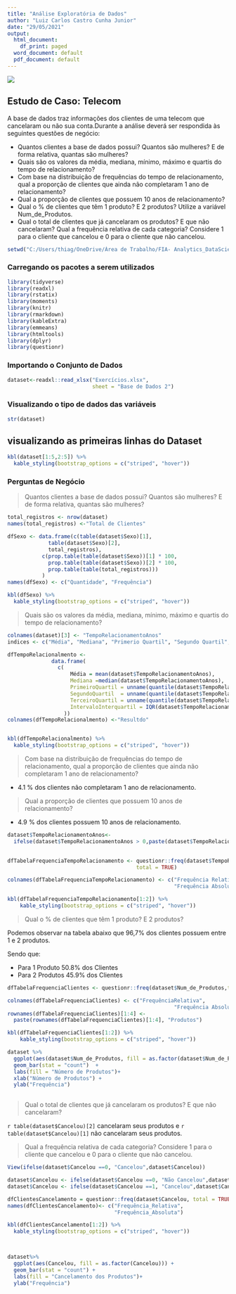 ---
title: "Análise Exploratória de Dados"
author: "Luiz Carlos Castro Cunha Junior"
date: "29/05/2021"
output:
  html_document:
    df_print: paged
  word_document: default
  pdf_document: default
---

  ![](download.png)

## Estudo de Caso: Telecom
A base de dados traz informações dos clientes de uma telecom que cancelaram ou não sua conta.Durante a análise deverá ser respondida às seguintes questões de negócio:
  
*  Quantos clientes a base de dados possui? Quantos são mulheres? E de forma relativa, quantas são mulheres?
*  Quais são os valores da média, mediana, mínimo, máximo e quartis do tempo de relacionamento? 
*  Com base na distribuição de frequências do tempo de relacionamento, qual a proporção de clientes que ainda não completaram 1 ano de relacionamento? 
*  Qual a proporção de clientes que possuem 10 anos de relacionamento?
*  Qual o % de clientes que têm 1 produto? E 2 produtos? Utilize a variável Num_de_Produtos.
*  Qual o total de clientes que já cancelaram os produtos? E que não cancelaram? Qual a frequência relativa de cada categoria? Considere 1 para o cliente que cancelou e 0 para o cliente que não cancelou.

  ```{r, include=FALSE}
setwd("C:/Users/thiag/OneDrive/Área de Trabalho/FIA- Analytics_DataScience/Analytics/20-05-21/20.05.2021 e 25.05.2021 - Analise Exploratória de Dados - Profa. Patricia Ueda/Exercicio2")

```

### Carregando os pacotes a serem utilizados

```{r Carregando os pacotes a serem utilizados, message = FALSE, warning = FALSE}
library(tidyverse)
library(readxl)
library(rstatix)
library(moments)
library(knitr)
library(rmarkdown)
library(kableExtra)
library(emmeans)
library(htmltools)
library(dplyr)
library(questionr)


```
### Importando o Conjunto de Dados

```{r Importando os dados e visualizando as primeiras colunas, warnings = FALSE}

dataset<-readxl::read_xlsx("Exercícios.xlsx",
                           sheet = "Base de Dados 2")


```
### Visualizando o tipo de dados das variáveis

```{r Visualizando os tipos de dados}
str(dataset)

``` 

## visualizando as primeiras linhas do Dataset

```{r, echo=TRUE}
kbl(dataset[1:5,2:5]) %>%
  kable_styling(bootstrap_options = c("striped", "hover"))

```

### Perguntas de Negócio

> Quantos clientes a base de dados possui? Quantos são mulheres? E de forma relativa, quantas são mulheres?

 
```{r}
total_registros <- nrow(dataset)
names(total_registros) <-"Total de Clientes"

dfSexo <- data.frame(c(table(dataset$Sexo)[1],
             table(dataset$Sexo)[2],
             total_registros),
           c(prop.table(table(dataset$Sexo))[1] * 100,
             prop.table(table(dataset$Sexo))[2] * 100,
             prop.table(table(total_registros)))
           )
names(dfSexo) <- c("Quantidade", "Frequência")

kbl(dfSexo) %>%
  kable_styling(bootstrap_options = c("striped", "hover"))


```

> Quais são os valores da média, mediana, mínimo, máximo e quartis do tempo de relacionamento? 

```{r}
colnames(dataset)[3] <- "TempoRelacionamentoAnos"
indices <- c("Média", "Mediana", "Primerio Quartil", "Segundo Quartil", "Terceiro Quartil", "Intervalo Interquartil")

dfTempoRelacionalmento <- 
              data.frame(
                c(
                    Média = mean(dataset$TempoRelacionamentoAnos),
                    Mediana =median(dataset$TempoRelacionamentoAnos),
                    PrimeiroQuartil = unname(quantile(dataset$TempoRelacionamentoAnos,0.25)),
                    SegundoQuartil  = unname(quantile(dataset$TempoRelacionamentoAnos, 0.50)),
                    TerceiroQuartil = unname(quantile(dataset$TempoRelacionamentoAnos, 0.75)),
                    IntervaloInterquartil = IQR(dataset$TempoRelacionamentoAnos)
                  ))
colnames(dfTempoRelacionalmento) <-"Resultdo"


kbl(dfTempoRelacionalmento) %>%
  kable_styling(bootstrap_options = c("striped", "hover"))

```
> Com base na distribuição de frequências do tempo de relacionamento, qual a proporção de clientes que ainda não completaram 1 ano de relacionamento?


* 4.1 % dos clientes não completaram 1 ano de relacionamento.

> Qual a proporção de clientes que possuem 10 anos de relacionamento?

* 4.9 % dos clientes possuem 10 anos de relacionamento.


```{r}
dataset$TempoRelacionamentoAnos<- 
  ifelse(dataset$TempoRelacionamentoAnos > 0,paste(dataset$TempoRelacionamentoAnos, " Anos"),"Não completou 1 Ano")
      

dfTabelaFrequenciaTempoRelacionamento <- questionr::freq(dataset$TempoRelacionamentoAnos,
                                         total = TRUE)

colnames(dfTabelaFrequenciaTempoRelacionamento) <- c("Frequência Relativa",
                                                     "Frequência Absoluta")

kbl(dfTabelaFrequenciaTempoRelacionamento[1:2]) %>%
    kable_styling(bootstrap_options = c("striped", "hover"))


```
> Qual o % de clientes que têm 1 produto? E 2 produtos? 

Podemos observar na tabela abaixo que 96,7% dos clientes possuem entre 1 e 2 produtos.

Sendo que:

*  Para 1 Produto  50.8% dos Clientes
*  Para 2 Produtos 45.9% dos Clientes

```{R}

dfTabelaFrequenciaClientes <- questionr::freq(dataset$Num_de_Produtos,total = TRUE)

colnames(dfTabelaFrequenciaClientes) <- c("FrequênciaRelativa",
                                                     "Frequência Absoluta")
rownames(dfTabelaFrequenciaClientes)[1:4] <- 
  paste(rownames(dfTabelaFrequenciaClientes)[1:4], "Produtos")

kbl(dfTabelaFrequenciaClientes[1:2]) %>%
    kable_styling(bootstrap_options = c("striped", "hover"))

```





```{r, warning= FALSE}

dataset %>%
  ggplot(aes(dataset$Num_de_Produtos, fill = as.factor(dataset$Num_de_Produtos))) +
  geom_bar(stat = "count")  +
  labs(fill = "Número de Produtos")+
  xlab("Número de Produtos") + 
  ylab("Frequência")
    
```

> Qual o total de clientes que já cancelaram os produtos? E que não cancelaram? 

`r table(dataset$Cancelou)[2]` cancelaram seus produtos e `r table(dataset$Cancelou)[1]` não cancelaram seus produtos.

> Qual a frequência relativa de cada categoria? Considere 1 para o cliente que cancelou e 0 para o cliente que não cancelou.

```{r}

View(ifelse(dataset$Cancelou ==0, "Cancelou",dataset$Cancelou))

dataset$Cancelou <- ifelse(dataset$Cancelou ==0, "Não Cancelou",dataset$Cancelou)
dataset$Cancelou <- ifelse(dataset$Cancelou ==1, "Cancelou",dataset$Cancelou)

dfClientesCancelamento = questionr::freq(dataset$Cancelou, total = TRUE)
names(dfClientesCancelamento)<- c("Frequência_Relativa",
                                  "Frequência_Absoluta")

kbl(dfClientesCancelamento[1:2]) %>%
  kable_styling(bootstrap_options = c("striped", "hover"))

  
```




```{r}

dataset%>%
  ggplot(aes(Cancelou, fill = as.factor(Cancelou))) +
  geom_bar(stat = "count") +
  labs(fill = "Cancelamento dos Produtos")+
  ylab("Frequência")

```
